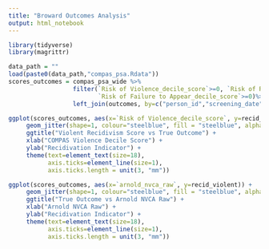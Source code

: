 ```yaml
---
title: "Broward Outcomes Analysis"
output: html_notebook
---
```



```r
library(tidyverse)
library(magrittr)
```

```r
data_path = ""
load(paste0(data_path,"compas_psa.Rdata"))
scores_outcomes = compas_psa_wide %>%
                  filter(`Risk of Violence_decile_score`>=0, `Risk of Recidivism_decile_score`>=0, 
                         `Risk of Failure to Appear_decile_score`>=0)%>%
                  left_join(outcomes, by=c("person_id","screening_date"))

```

```r
ggplot(scores_outcomes, aes(x=`Risk of Violence_decile_score`, y=recid_violent)) +
     geom_jitter(shape=1, colour="steelblue", fill = "steelblue", alpha = .5)  +
     ggtitle("Violent Recidivism Score vs True Outcome") +
     xlab("COMPAS Violence Decile Score") +
     ylab("Recidivation Indicator") +
     theme(text=element_text(size=18),
           axis.ticks=element_line(size=1),
           axis.ticks.length = unit(3, "mm"))

ggplot(scores_outcomes, aes(x=`arnold_nvca_raw`, y=recid_violent)) +
     geom_jitter(shape=1, colour="steelblue", fill = "steelblue", alpha = .5)  +
     ggtitle("True Outcome vs Arnold NVCA Raw") +
     xlab("Arnold NVCA Raw") +
     ylab("Recidivation Indicator") +
     theme(text=element_text(size=18),
           axis.ticks=element_line(size=1),
           axis.ticks.length = unit(3, "mm"))

```

